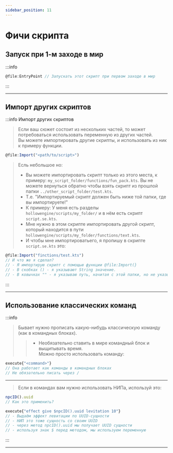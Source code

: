 ```yaml
---
sidebar_position: 11
---
```


# Фичи скрипта

## Запуск при 1-м заходе в мир

:::info
```jsx
@file:EntryPoint // Запускать этот скрипт при первом заходе в мир
```
:::

---

## Импорт других скриптов

:::info Импорт других скриптов
> Если ваш сюжет состоит из нескольких частей, то может потребоваться использовать переменную из других частей.  
> Вы можете импортировать другие скрипты, и использовать из ник к примеру функции.
```jsx
@file:Import("<path/to/script>")
```
> Есль небольшое но:
> - Вы можете импортировать скрипт только из этого места, к примеру: `my_script_folder/functions/fun_pack.kts`. Вы не можете вернуться обратно чтобы взять скрипт из прошлой папки `../other_script_folder/test.kts`.
> - Т.е. "Импортируемый скрипт должен быть ниже той папки, где вы импортируете!"
>  - К примеру: У меня есть разделы `hollowengine/scripts/my_folder/` и в нём есть скрипт `script.se.kts`.  
>  - Мне нужно в этом скрипте импортировать другой скрипт, который находится в пути `hollowengine/scripts/my_folder/functions/text.kts`.  
>  - И чтобы мне импортироватьего, я пропишу в скрипте `script.se.kts` это:
```jsx
@file:Import("finctions/test.kts")
// И что же я сделал?
// - Я импортирую скрипт с помощью функции @file:Import(}
// - В скобках () - я указывают String значение.
// - В ковычках "" - я указываю путь, начитая с этой папки, но не указываю её.
```
:::

---

## Использование классических команд

:::info
> Бывает нужно прописать какую-нибудь классическую команду (как в командных блоках).  
> > - Необязательно ставить в мире командный блок и выщитывать время.  
> Можно просто использовать команду:
```jsx
execute{"<command>"}
// Она работает как команды в командных блоках
// Не обязательно писать через / 
```
---
> Если в командах вам нужно использовать НИПа, используй это:
```jsx
npcID().uuid
// Как это применить?

execute{"effect give $npcID().uuid levitation 10"}
// - Выдаём эффект левитации по UUID-сущности
// - НИП это тоже сущность со своим UUID
// - через метод npcID().uuid мы получает UUID сущности
// - используя знак $ перед методом, мы используем переменную
```
:::

---